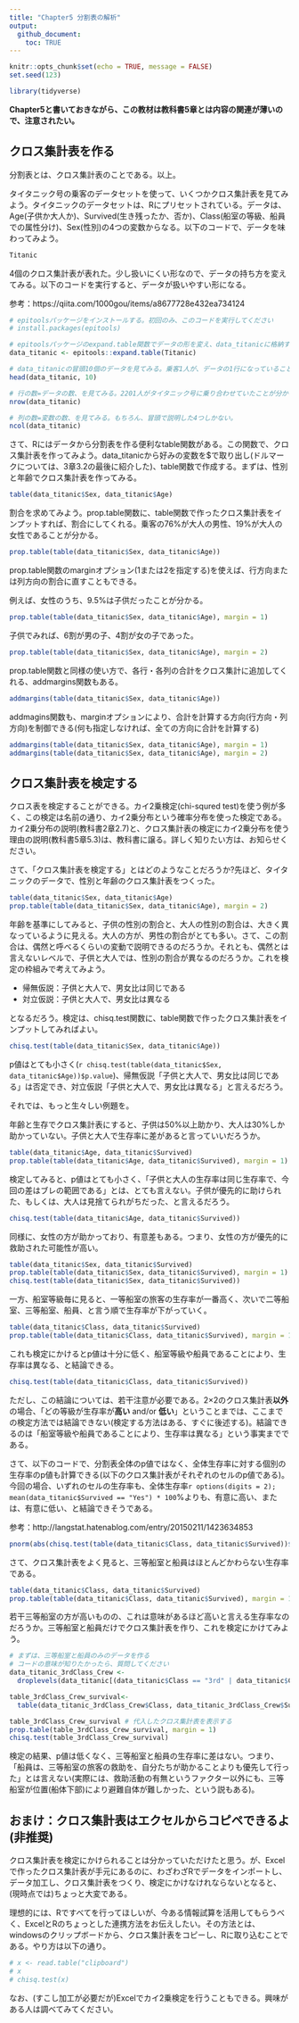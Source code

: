 ---
title: "Chapter5 分割表の解析"
output:
  github_document:
    toc: TRUE
---

```{r setup, include=FALSE}
knitr::opts_chunk$set(echo = TRUE, message = FALSE)
set.seed(123)
```

```{r , include=FALSE}
library(tidyverse)
```

**Chapter5と書いておきながら、この教材は教科書5章とは内容の関連が薄いので、注意されたい。**

## クロス集計表を作る

分割表とは、クロス集計表のことである。以上。

タイタニック号の乗客のデータセットを使って、いくつかクロス集計表を見てみよう。タイタニックのデータセットは、Rにプリセットされている。データは、Age(子供か大人か)、Survived(生き残ったか、否か)、Class(船室の等級、船員での属性分け)、Sex(性別)の4つの変数からなる。以下のコードで、データを味わってみよう。

```{r}
Titanic
```

4個のクロス集計表が表れた。少し扱いにくい形なので、データの持ち方を変えてみる。以下のコードを実行すると、データが扱いやすい形になる。

参考：https://qiita.com/1000gou/items/a8677728e432ea734124

```{r}
# epitoolsパッケージをインストールする。初回のみ、このコードを実行してください
# install.packages(epitools)

# epitoolsパッケージのexpand.table関数でデータの形を変え、data_titanicに格納する
data_titanic <- epitools::expand.table(Titanic)

# data_titanicの冒頭10個のデータを見てみる。乗客1人が、データの1行になっていることがわかる
head(data_titanic, 10)

# 行の数=データの数、を見てみる。2201人がタイタニック号に乗り合わせていたことが分かる。
nrow(data_titanic)

# 列の数=変数の数、を見てみる。もちろん、冒頭で説明した4つしかない。
ncol(data_titanic)
```

さて、Rにはデータから分割表を作る便利なtable関数がある。この関数で、クロス集計表を作ってみよう。data_titanicから好みの変数を$で取り出し(ドルマークについては、3章3.2の最後に紹介した)、table関数で作成する。まずは、性別と年齢でクロス集計表を作ってみる。

```{r}
table(data_titanic$Sex, data_titanic$Age)
```

割合を求めてみよう。prop.table関数に、table関数で作ったクロス集計表をインプットすれば、割合にしてくれる。乗客の76%が大人の男性、19%が大人の女性であることが分かる。

```{r}
prop.table(table(data_titanic$Sex, data_titanic$Age))
```

prop.table関数のmarginオプション(1または2を指定する)を使えば、行方向または列方向の割合に直すこともできる。

例えば、女性のうち、9.5%は子供だったことが分かる。

```{r}
prop.table(table(data_titanic$Sex, data_titanic$Age), margin = 1)
```
 
子供でみれば、6割が男の子、4割が女の子であった。

```{r}
prop.table(table(data_titanic$Sex, data_titanic$Age), margin = 2)
```

prop.table関数と同様の使い方で、各行・各列の合計をクロス集計に追加してくれる、addmargins関数もある。

```{r}
addmargins(table(data_titanic$Sex, data_titanic$Age))
```

addmagins関数も、marginオプションにより、合計を計算する方向(行方向・列方向)を制御できる(何も指定しなければ、全ての方向に合計を計算する)
 
```{r}
addmargins(table(data_titanic$Sex, data_titanic$Age), margin = 1)
addmargins(table(data_titanic$Sex, data_titanic$Age), margin = 2)
```

## クロス集計表を検定する

クロス表を検定することができる。カイ2乗検定(chi-squred test)を使う例が多く、この検定は名前の通り、カイ2乗分布という確率分布を使った検定である。カイ2乗分布の説明(教科書2章2.7)と、クロス集計表の検定にカイ2乗分布を使う理由の説明(教科書5章5.3)は、教科書に譲る。詳しく知りたい方は、お知らせください。

さて、「クロス集計表を検定する」とはどのようなことだろうか?先ほど、タイタニックのデータで、性別と年齢のクロス集計表をつくった。

```{r}
table(data_titanic$Sex, data_titanic$Age)
prop.table(table(data_titanic$Sex, data_titanic$Age), margin = 2)
```

年齢を基準にしてみると、子供の性別の割合と、大人の性別の割合は、大きく異なっているように見える。大人の方が、男性の割合がとても多い。さて、この割合は、偶然と呼べるくらいの変動で説明できるのだろうか。それとも、偶然とは言えないレベルで、子供と大人では、性別の割合が異なるのだろうか。これを検定の枠組みで考えてみよう。

- 帰無仮説：子供と大人で、男女比は同じである
- 対立仮説：子供と大人で、男女比は異なる

となるだろう。検定は、chisq.test関数に、table関数で作ったクロス集計表をインプットしてみればよい。

```{r}
chisq.test(table(data_titanic$Sex, data_titanic$Age))
```

p値はとても小さく(`r chisq.test(table(data_titanic$Sex, data_titanic$Age))$p.value`)、帰無仮説「子供と大人で、男女比は同じである」は否定でき、対立仮説「子供と大人で、男女比は異なる」と言えるだろう。

それでは、もっと生々しい例題を。

年齢と生存でクロス集計表にすると、子供は50%以上助かり、大人は30%しか助かっていない。子供と大人で生存率に差があると言っていいだろうか。

```{r}
table(data_titanic$Age, data_titanic$Survived)
prop.table(table(data_titanic$Age, data_titanic$Survived), margin = 1)
```

検定してみると、p値はとても小さく、「子供と大人の生存率は同じ生存率で、今回の差はブレの範囲である」とは、とても言えない。子供が優先的に助けられた、もしくは、大人は見捨てられがちだった、と言えるだろう。

```{r}
chisq.test(table(data_titanic$Age, data_titanic$Survived))
```

同様に、女性の方が助かっており、有意差もある。つまり、女性の方が優先的に救助された可能性が高い。

```{r}
table(data_titanic$Sex, data_titanic$Survived)
prop.table(table(data_titanic$Sex, data_titanic$Survived), margin = 1)
chisq.test(table(data_titanic$Sex, data_titanic$Survived))
```

一方、船室等級毎に見ると、一等船室の旅客の生存率が一番高く、次いで二等船室、三等船室、船員、と言う順で生存率が下がっていく。

```{r}
table(data_titanic$Class, data_titanic$Survived)
prop.table(table(data_titanic$Class, data_titanic$Survived), margin = 1)
```

これも検定にかけるとp値は十分に低く、船室等級や船員であることにより、生存率は異なる、と結論できる。

```{r}
chisq.test(table(data_titanic$Class, data_titanic$Survived))
```
 
ただし、この結論については、若干注意が必要である。2×2のクロス集計表**以外**の場合、「どの等級が生存率が**高い** and/or **低い**」ということまでは、ここまでの検定方法では結論できない(検定する方法はある、すぐに後述する)。結論できるのは「船室等級や船員であることにより、生存率は異なる」という事実までである。

さて、以下のコードで、分割表全体のp値ではなく、全体生存率に対する個別の生存率のp値も計算できる(以下のクロス集計表がそれぞれのセルのp値である)。今回の場合、いずれのセルの生存率も、全体生存率`r options(digits = 2); mean(data_titanic$Survived == "Yes") * 100`%よりも、有意に高い、または、有意に低い、と結論できそうである。

参考：http://langstat.hatenablog.com/entry/20150211/1423634853

```{r}
pnorm(abs(chisq.test(table(data_titanic$Class, data_titanic$Survived))$stdres), lower.tail = FALSE)*2
```

さて、クロス集計表をよく見ると、三等船室と船員はほとんどかわらない生存率である。

```{r}
table(data_titanic$Class, data_titanic$Survived)
prop.table(table(data_titanic$Class, data_titanic$Survived), margin = 1)
```

若干三等船室の方が高いものの、これは意味があるほど高いと言える生存率なのだろうか。三等船室と船員だけでクロス集計表を作り、これを検定にかけてみよう。

```{r}
# まずは、三等船室と船員のみのデータを作る
# コードの意味が知りたかったら、質問してください
data_titanic_3rdClass_Crew <-
  droplevels(data_titanic[(data_titanic$Class == "3rd" | data_titanic$Class == "Crew"),])

table_3rdClass_Crew_survival<-
  table(data_titanic_3rdClass_Crew$Class, data_titanic_3rdClass_Crew$Survived) # クロス集計表を代入する

table_3rdClass_Crew_survival # 代入したクロス集計表を表示する
prop.table(table_3rdClass_Crew_survival, margin = 1)
chisq.test(table_3rdClass_Crew_survival)
```

検定の結果、p値は低くなく、三等船室と船員の生存率に差はない。つまり、「船員は、三等船室の旅客の救助を、自分たちが助かることよりも優先して行った」とは言えない(実際には、救助活動の有無というファクター以外にも、三等船室が位置(船体下部)により避難自体が難しかった、という説もある)。

## おまけ：クロス集計表はエクセルからコピペできるよ(非推奨)

クロス集計表を検定にかけられることは分かっていただけたと思う。が、Excelで作ったクロス集計表が手元にあるのに、わざわざRでデータをインポートし、データ加工し、クロス集計表をつくり、検定にかけなけれならないとなると、(現時点では)ちょっと大変である。

理想的には、Rですべてを行ってほしいが、今ある情報試算を活用してもらうべく、ExcelとRのちょっとした連携方法をお伝えしたい。その方法とは、windowsのクリップボードから、クロス集計表をコピーし、Rに取り込むことである。やり方は以下の通り。

```{r}
# x <- read.table("clipboard") 
# x
# chisq.test(x)
```

なお、(すこし加工が必要だが)Excelでカイ2乗検定を行うこともできる。興味がある人は調べてみてください。